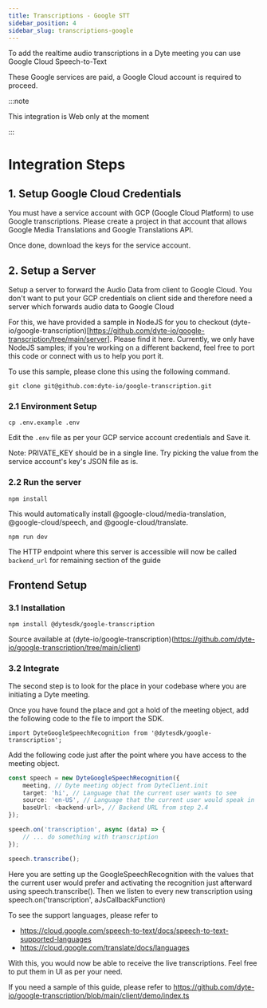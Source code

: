 ```yaml
---
title: Transcriptions - Google STT
sidebar_position: 4
sidebar_slug: transcriptions-google
---
```


To add the realtime audio transcriptions in a Dyte meeting you can use Google Cloud Speech-to-Text

These Google services are paid, a Google Cloud account is required to proceed.

:::note

This integration is Web only at the moment

:::

# Integration Steps

## 1. Setup Google Cloud Credentials

You must have a service account with GCP (Google Cloud Platform) to use Google transcriptions. Please create a project in that account that allows Google Media Translations and Google Translations API.

Once done, download the keys for the service account.

## 2. Setup a Server

Setup a server to forward the Audio Data from client to Google Cloud. You don't want to put your GCP credentials on client side and therefore need a server which forwards audio data to Google Cloud

For this, we have provided a sample in NodeJS for you to checkout (dyte-io/google-transcription)[https://github.com/dyte-io/google-transcription/tree/main/server]. Please find it here. Currently, we only have NodeJS samples; if you're working on a different backend, feel free to port this code or connect with us to help you port it.

To use this sample, please clone this using the following command.

```
git clone git@github.com:dyte-io/google-transcription.git
```

### 2.1 Environment Setup

```
cp .env.example .env
```

Edit the `.env` file as per your GCP service account credentials and Save it.

Note: PRIVATE_KEY should be in a single line. Try picking the value from the service account's key's JSON file as is.

### 2.2 Run the server

```
npm install
```

This would automatically install @google-cloud/media-translation, @google-cloud/speech, and @google-cloud/translate.

```
npm run dev
```

The HTTP endpoint where this server is accessible will now be called `backend_url` for remaining section of the guide

## Frontend Setup

### 3.1 Installation

```
npm install @dytesdk/google-transcription
```

Source available at (dyte-io/google-transcription)(https://github.com/dyte-io/google-transcription/tree/main/client)

### 3.2 Integrate

The second step is to look for the place in your codebase where you are initiating a Dyte meeting.

Once you have found the place and got a hold of the meeting object, add the following code to the file to import the SDK.

```
import DyteGoogleSpeechRecognition from '@dytesdk/google-transcription';
```

Add the following code just after the point where you have access to the meeting object.

```ts
const speech = new DyteGoogleSpeechRecognition({
    meeting, // Dyte meeting object from DyteClient.init
    target: 'hi', // Language that the current user wants to see
    source: 'en-US', // Language that the current user would speak in
    baseUrl: <backend-url>, // Backend URL from step 2.4
});

speech.on('transcription', async (data) => {
    // ... do something with transcription
});

speech.transcribe();
```

Here you are setting up the GoogleSpeechRecognition with the values that the current user would prefer and activating the recognition just afterward using speech.transcribe(). Then we listen to every new transcription using speech.on('transcription', aJsCallbackFunction)

To see the support languages, please refer to

- https://cloud.google.com/speech-to-text/docs/speech-to-text-supported-languages
- https://cloud.google.com/translate/docs/languages

With this, you would now be able to receive the live transcriptions.
Feel free to put them in UI as per your need.

If you need a sample of this guide, please refer to https://github.com/dyte-io/google-transcription/blob/main/client/demo/index.ts

<head>
  <title>Transcriptions - Google STT Guide</title>
</head>
